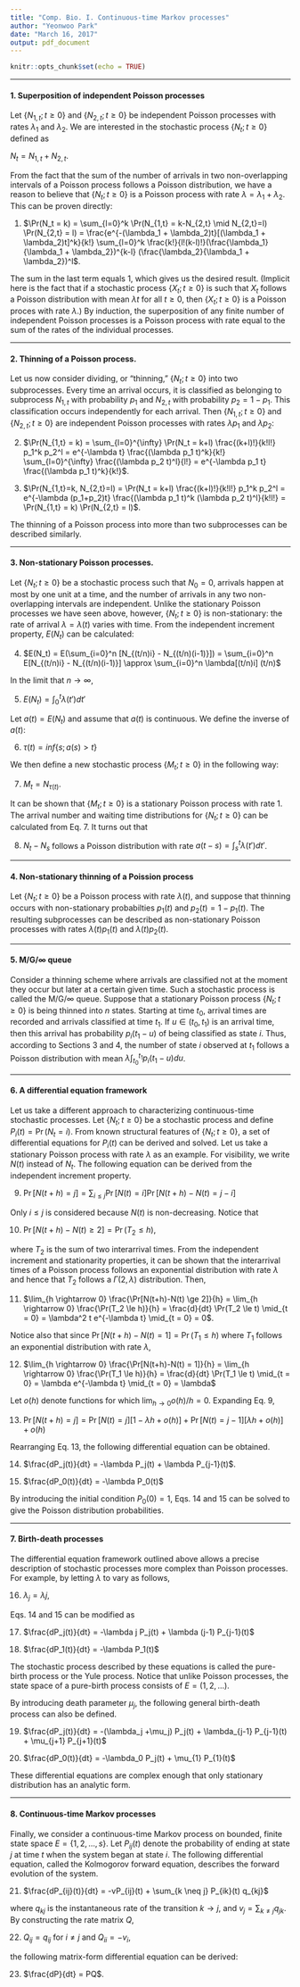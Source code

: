 ```yaml
---
title: "Comp. Bio. I. Continuous-time Markov processes"
author: "Yeonwoo Park"
date: "March 16, 2017"
output: pdf_document
---
```


```r
knitr::opts_chunk$set(echo = TRUE)
```

***
#### 1. Superposition of independent Poisson processes

Let $\{ N_{1,t}; t \ge 0 \}$ and $\{ N_{2,t}; t \ge 0 \}$ be independent Poisson processes with rates $\lambda_1$ and $\lambda_2$. We are interested in the stochastic process $\{ N_t; t \ge 0 \}$ defined as

$N_t = N_{1,t} + N_{2,t}$.

From the fact that the sum of the number of arrivals in two non-overlapping intervals of a Poisson process follows a Poisson distribution, we have a reason to believe that $\{ N_t; t \ge 0 \}$ is a Poisson process with rate $\lambda = \lambda_1 + \lambda_2$. This can be proven directly:

(1) $\Pr(N_t = k) = \sum_{l=0}^k \Pr(N_{1,t} = k-N_{2,t} \mid N_{2,t}=l) \Pr(N_{2,t} = l) = \frac{e^{-(\lambda_1 + \lambda_2)t}[(\lambda_1 + \lambda_2)t]^k}{k!} \sum_{l=0}^k \frac{k!}{l!(k-l)!}(\frac{\lambda_1}{\lambda_1 + \lambda_2})^{k-l} (\frac{\lambda_2}{\lambda_1 + \lambda_2})^l$.

The sum in the last term equals 1, which gives us the desired result. (Implicit here is the fact that if a stochastic process $\{ X_t; t \ge 0 \}$ is such that $X_t$ follows a Poisson distribution with mean $\lambda t$ for all $t \ge 0$, then $\{ X_t; t \ge 0 \}$ is a Poisson proces with rate $\lambda$.) By induction, the superposition of any finite number of independent Poisson processes is a Poisson process with rate equal to the sum of the rates of the individual processes.

***
#### 2. Thinning of a Poisson process.

Let us now consider dividing, or "thinning," $\{ N_t; t \ge 0 \}$ into two subprocesses. Every time an arrival occurs, it is classified as belonging to subprocess $N_{1,t}$ with probability $p_1$ and $N_{2,t}$ with probability $p_2 = 1-p_1$. This classification occurs independently for each arrival. Then $\{ N_{1,t}; t \ge 0 \}$ and $\{ N_{2,t}; t \ge 0 \}$ are independent Poisson processes with rates $\lambda p_1$ and $\lambda p_2$:

(2) $\Pr(N_{1,t} = k) = \sum_{l=0}^{\infty} \Pr(N_t = k+l) \frac{(k+l)!}{k!l!} p_1^k p_2^l = e^{-\lambda t} \frac{(\lambda p_1 t)^k}{k!} \sum_{l=0}^{\infty} \frac{(\lambda p_2 t)^l}{l!} = e^{-\lambda p_1 t} \frac{(\lambda p_1 t)^k}{k!}$.

(3) $\Pr(N_{1,t}=k, N_{2,t}=l) = \Pr(N_t = k+l) \frac{(k+l)!}{k!l!} p_1^k p_2^l = e^{-\lambda (p_1+p_2)t} \frac{(\lambda p_1 t)^k (\lambda p_2 t)^l}{k!l!} = \Pr(N_{1,t} = k) \Pr(N_{2,t} = l)$.

The thinning of a Poisson process into more than two subprocesses can be described similarly.

***
#### 3. Non-stationary Poisson processes.

Let $\{ N_t; t \ge 0 \}$ be a stochastic process such that $N_0 = 0$, arrivals happen at most by one unit at a time, and the number of arrivals in any two non-overlapping intervals are independent. Unlike the stationary Poisson processes we have seen above, however, $\{ N_t; t \ge 0 \}$ is non-stationary: the rate of arrival $\lambda = \lambda (t)$ varies with time. From the independent increment property, $E(N_t)$ can be calculated:

(4) $E(N_t) = E(\sum_{i=0}^n [N_{(t/n)i} - N_{(t/n)(i-1)}]) = \sum_{i=0}^n E[N_{(t/n)i} - N_{(t/n)(i-1)}] \approx \sum_{i=0}^n \lambda[(t/n)i] (t/n)$

In the limit that $n \rightarrow \infty$,

(5) $E(N_t) = \int_{0}^{t} \lambda(t') dt'$

Let $a(t) = E(N_t)$ and assume that $a(t)$ is continuous. We define the inverse of $a(t)$:

(6) $\tau (t) = inf \{s; a(s) > t \}$

We then define a new stochastic process $\{ M_t; t \ge 0 \}$ in the following way:

(7) $M_t = N_{\tau(t)}$.

It can be shown that $\{ M_t; t \ge 0 \}$ is a stationary Poisson process with rate 1. The arrival number and waiting time distributions for $\{ N_t; t \ge 0 \}$ can be calculated from Eq. 7. It turns out that

(8) $N_t - N_s$ follows a Poisson distribution with rate $a(t-s) = \int_{s}^{t} \lambda(t') dt'$.

***
#### 4. Non-stationary thinning of a Poission process

Let $\{ N_t; t \ge 0 \}$ be a Poisson process with rate $\lambda(t)$, and suppose that thinning occurs with non-stationary probabilties $p_1(t)$ and $p_2(t) = 1-p_1(t)$. The resulting subprocesses can be described as non-stationary Poisson processes with rates $\lambda(t) p_1(t)$ and $\lambda(t) p_2(t)$.

***
#### 5. M/G/$\infty$ queue

Consider a thinning scheme where arrivals are classified not at the moment they occur but later at a certain given time. Such a stochastic process is called the M/G/$\infty$ queue. Suppose that a stationary Poisson process $\{ N_t; t \ge 0 \}$ is being thinned into $n$ states. Starting at time $t_0$, arrival times are recorded and arrivals classified at time $t_1$. If $u \in (t_0, t_1)$ is an arrival time,  then this arrival has probability $p_i(t_1 -u)$ of being classified as state $i$. Thus, according to Sections 3 and 4, the number of state $i$ observed at $t_1$ follows a Poisson distribution with mean $\lambda \int_{t_0}^{t_1} p_i(t_1 -u) du$.

***
#### 6. A differential equation framework

Let us take a different approach to characterizing continuous-time stochastic processes. Let $\{ N_t; t \ge 0 \}$ be a stochastic process and define $P_i(t) = \Pr(N_t = i)$. From known structural features of $\{ N_t; t \ge 0 \}$, a set of differential equations for $P_i(t)$ can be derived and solved. Let us take a stationary Poisson process with rate $\lambda$ as an example. For visibility, we write $N(t)$ instead of $N_t$. The following equation can be derived from the independent increment property.

(9) $\Pr[N(t+h)=j] = \sum_{i \le j} \Pr[N(t)=i] \Pr[N(t+h)-N(t) = j-i]$

Only $i \le j$ is considered because $N(t)$ is non-decreasing. Notice that

(10) $\Pr[N(t+h)-N(t) \ge 2] = \Pr(T_2 \le h)$,

where $T_2$ is the sum of two interarrival times. From the independent increment and stationarity properties, it can be shown that the interarrival times of a Poisson process follows an exponential distribution with rate $\lambda$ and hence that $T_2$ follows a $\Gamma (2,\lambda)$ distribution. Then,

(11) $\lim_{h \rightarrow 0} \frac{\Pr[N(t+h)-N(t) \ge 2]}{h} = \lim_{h \rightarrow 0} \frac{\Pr(T_2 \le h)}{h} = \frac{d}{dt} \Pr(T_2 \le t) \mid_{t = 0} = \lambda^2 t e^{-\lambda t} \mid_{t = 0} = 0$.

Notice also that since $\Pr[N(t+h)-N(t) = 1] = \Pr(T_1 \le h)$ where $T_1$ follows an exponential distribution with rate $\lambda$,

(12) $\lim_{h \rightarrow 0} \frac{\Pr[N(t+h)-N(t) = 1]}{h} = \lim_{h \rightarrow 0} \frac{\Pr(T_1 \le h)}{h} = \frac{d}{dt} \Pr(T_1 \le t) \mid_{t = 0} = \lambda e^{-\lambda t} \mid_{t = 0} = \lambda$

Let $o(h)$ denote functions for which $\lim_{h \rightarrow 0} o(h)/h = 0$. Expanding Eq. 9,

(13)  $\Pr[N(t+h)=j] = \Pr[N(t)=j][1-\lambda h + o(h)] + \Pr[N(t)=j-1][\lambda h + o(h)] + o(h)$

Rearranging Eq. 13, the following differential equation can be obtained.

(14) $\frac{dP_j(t)}{dt} = -\lambda P_j(t) + \lambda P_{j-1}(t)$.

(15) $\frac{dP_0(t)}{dt} = -\lambda P_0(t)$

By introducing the initial condition $P_0(0) = 1$, Eqs. 14 and 15 can be solved to give the Poisson distribution probabilities.

***
#### 7. Birth-death processes

The differential equation framework outlined above allows a precise description of stochastic processes more complex than Poisson processes. For example, by letting $\lambda$ to vary as follows,

(16) $\lambda_j = \lambda j$,

Eqs. 14 and 15 can be modified as

(17) $\frac{dP_j(t)}{dt} = -\lambda j P_j(t) + \lambda (j-1) P_{j-1}(t)$

(18) $\frac{dP_1(t)}{dt} = -\lambda P_1(t)$

The stochastic process described by these equations is called the pure-birth process or the Yule process. Notice that unlike Poisson processes, the state space of a pure-birth process consists of $E = (1, 2, \dots)$.

By introducing death parameter $\mu_j$, the following general birth-death process can also be defined.

(19) $\frac{dP_j(t)}{dt} = -(\lambda_j +\mu_j) P_j(t) + \lambda_{j-1} P_{j-1}(t) + \mu_{j+1} P_{j+1}(t)$

(20) $\frac{dP_0(t)}{dt} = -\lambda_0 P_j(t) + \mu_{1} P_{1}(t)$

These differential equations are complex enough that only stationary distribution has an analytic form.

***
#### 8. Continuous-time Markov processes

Finally, we consider a continuous-time Markov process on bounded, finite state space $E = \{1, 2, \dots, s \}$. Let $P_{ij}(t)$ denote the probability of ending at state $j$ at time $t$ when the system began at state $i$. The following differential equation, called the Kolmogorov forward equation, describes the forward evolution of the system.

(21) $\frac{dP_{ij}(t)}{dt} = -vP_{ij}(t) + \sum_{k \neq j} P_{ik}(t) q_{kj}$

where $q_{kj}$ is the instantaneous rate of the transition $k \rightarrow j$, and $v_j = \sum_{k \neq j} q_{jk}$. By constructing the rate matrix $Q$,

(22) $Q_{ij} = q_{ij}$ for $i \neq j$ and $Q_{ii} = -v_i$,

the following matrix-form differential equation can be derived:

(23) $\frac{dP}{dt} = PQ$.
